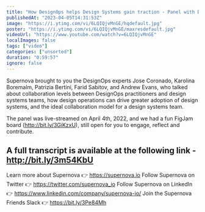 ```yaml
---
title: "How DesignOps helps Design Systems gain traction - Panel with DesignOps experts powered by Supernova"
publishedAt: "2023-04-05T14:31:53Z"
image: "https://i.ytimg.com/vi/6LQIQjvMnGE/hqdefault.jpg"
poster: "https://i.ytimg.com/vi/6LQIQjvMnGE/maxresdefault.jpg"
videoUrl: "https://www.youtube.com/watch?v=6LQIQjvMnGE"
localImages: false
tags: ["video"]
categories: ["unsorted"]
duration: "0:59:57"
ignore: false
---
```

Supernova brought to you the DesignOps experts Jose Coronado, Karolina Boremalm, Patrizia Bertini, Farid Sabitov, and Andrew Evans, who talked about collaboration levels between DesignOps practitioners and design systems teams, how design operations can drive greater adoption of design systems, and the ideal collaboration model for a design systems team.

The panel was live-streamed on April 4th, 2022, and we had a fun FigJam board (http://bit.ly/3GiKzxU), still open for you to engage, reflect and contribute.

A full transcript is available at the following link - http://bit.ly/3m54KbU
--------
Learn more about Supernova 👉 https://supernova.io
Follow Supernova on Twitter 👉  https://twitter.com/supernova_io
Follow Supernova on LinkedIn 👉 https://www.linkedin.com/company/supernova-io/
Join the Supernova Friends Slack 👉 https://bit.ly/3Pe84Mh
